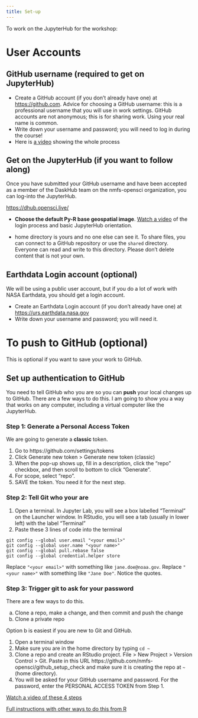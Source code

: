 ```yaml
---
title: Set-up
---
```


To work on the JupyterHub for the workshop:

# User Accounts

## GitHub username (required to get on JupyterHub)

* Create a GitHub account (if you don’t already have one) at <https://github.com>. Advice for choosing a GitHub username: this is a professional username that you will use in work settings. GitHub accounts are not anonymous; this is for sharing work. Using your real name is common.
* Write down your username and password; you will need to log in during the course!
* Here is [a video](https://www.youtube.com/watch?v=nHXw4mGoqiE) showing the whole process

## Get on the JupyterHub (if you want to follow along)

Once you have submitted your GitHub username and have been accepted as a member of the DaskHub team on the nmfs-opensci organization, you can log-into the JupyterHub.

<https://dhub.opensci.live/>

* **Choose the default Py-R base geospatial image**. [Watch a video](https://youtu.be/o99jZWHqKi8) of the login process and basic JupyterHub orientation.

* home directory is yours and no one else can see it. To share files, you can connect to a GitHub repository or use the `shared` directory. Everyone can read and write to this directory. Please don't delete content that is not your own.

## Earthdata Login account (optional)

We will be using a public user account, but if you do a lot of work with NASA Earthdata, you should get a login account. 

* Create an Earthdata Login account (if you don't already have one) at <https://urs.earthdata.nasa.gov>
* Write down your username and password; you will need it.


# To push to GitHub (optional)

This is optional if you want to save your work to GitHub.

## Set up authentication to GitHub

You need to tell GitHub who you are so you can **push** your local changes up to GitHub. There are a few ways to do this. I am going to show you a way that works on any computer, including a virtual computer like the JupyterHub.

### Step 1: Generate a Personal Access Token

We are going to generate a **classic** token.

1. Go to https://github.com/settings/tokens
2. Click Generate new token > Generate new token (classic)
3. When the pop-up shows up, fill in a description, click the "repo" checkbox, and then scroll to bottom to click "Generate".
4. For scope, select "repo".
5. SAVE the token. You need it for the next step.

### Step 2: Tell Git who your are

1. Open a terminal. In Jupyter Lab, you will see a box labelled "Terminal" on the Launcher window. In RStudio, you will see a tab (usually in lower left) with the label "Terminal"
2. Paste these 3 lines of code into the terminal

```
git config --global user.email "<your email>"
git config --global user.name "<your name>"
git config --global pull.rebase false
git config --global credential.helper store
```

Replace `"<your email>"` with something like `jane.doe@noaa.gov`. Replace `"<your name>"` with something like `"Jane Doe"`. Notice the quotes.

### Step 3: Trigger git to ask for your password

There are a few ways to do this.

a) Clone a repo, make a change, and then commit and push the change
b) Clone a private repo

Option b is easiest if you are new to Git and GitHub. 

1. Open a terminal window
2. Make sure you are in the home directory by typing `cd ~`
3. Clone a repo and create an RStudio project. File > New Project > Version Control > Git. Paste in this URL https://github.com/nmfs-opensci/github_setup_check and make sure it is creating the repo at `~` (home directory).
4. You will be asked for your GitHub username and password. For the password, enter the PERSONAL ACCESS TOKEN from Step 1.

[Watch a video of these 4 steps](https://youtu.be/wivH2T9FwlA)

[Full instructions with other ways to do this from R](https://rverse-tutorials.github.io/RWorkflow-NWFSC-2022/set-up.html#Git_from_RStudio_Desktop)


